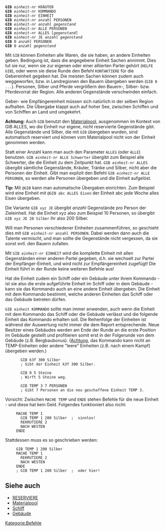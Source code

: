 <tt>'''GIB''' ''einheit-nr'' KRÄUTER<br />
'''GIB''' ''einheit-nr'' KOMMANDO<br />
'''GIB''' ''einheit-nr'' EINHEIT<br />
'''GIB''' ''einheit-nr anzahl'' PERSONEN<br />
'''GIB''' ''einheit-nr anzahl gegenstand''<br />
'''GIB''' ''einheit-nr'' ALLE PERSONEN<br />
'''GIB''' ''einheit-nr'' ALLES [''gegenstand'']<br />
'''GIB''' ''einheit-nr'' JE ''anzahl'' ''gegenstand''<br />
'''GIB''' 0 ''anzahl'' PERSONEN<br />
'''GIB''' 0 ''anzahl gegenstand''</tt>

Mit <tt>GIB</tt> können Einheiten alle Waren, die sie haben, an andere Einheiten geben. Bedingung ist, dass die angegebene Einheit Sachen annimmt. Dies tut sie nur, wenn sie zur eigenen oder einer alliierten Partei gehört (<tt>HELFE GIB</tt>), oder wenn sie diese Runde den Befehl <tt>KONTAKTIERE</tt> für die Gebereinheit gegeben hat. Die meisten Sachen können zudem auch weggeworfen, bzw. in Landregionen den Bauern übergeben werden (<tt>GIB 0 ...</tt>). Personen, Silber und Pferde vergrößern den Bauern-, Silber- bzw. Pferdevorrat der Region. Alle anderen Gegenstände verschwinden einfach.

Geber- wie Empfängereinheit müssen sich natürlich in der selben Region aufhalten. Die Übergabe klappt auch auf hoher See, zwischen Schiffen und von Schiffen an Land und umgekehrt.

'''Achtung:''' Auch <tt>GIB</tt> benutzt den [[Materialpool]], ausgenommen im Kontext von GIB ALLES, wo die Einheit nur eigene, nicht reservierte Gegenstände gibt. Alle Gegenstände und Silber, die mit <tt>GIB</tt> übergeben wurden, sind automatisch reserviert und können vom Materialpool nicht von der Einheit genommen werden.

Statt einer Anzahl kann man auch den Parameter <tt>ALLES</tt> (oder <tt>ALLE</tt>) benutzen. <tt>GIB ''einheit-nr'' ALLE Schwerter</tt> übergibt zum Beispiel alle Schwerter, die die Einheit zu dem Zeitpunkt hat. <tt>GIB ''einheit-nr'' ALLES</tt> übergibt sämtliche Gegenstände, Kräuter, Tränke und Silber, nicht aber die Personen der Einheit. Gibt man explizit den Befehl <tt>GIB ''einheit-nr'' ALLE PERSONEN</tt>, so werden alle Personen übergeben und die Einheit aufgelöst.

'''Tip:''' Mit <tt>@GIB</tt> kann man automatische Übergaben einrichten. Zum Beispiel wird eine Einheit mit <tt>@GIB abc ALLES Eisen</tt> der Einheit abc jede Woche alles Eisen übergeben.

Die Variante <tt>GIB xyz JE</tt> übergibt ''anzahl'' Gegenstände pro Person der Zieleinheit. Hat die Einheit xyz also zum Beispiel 10 Personen, so übergibt <tt>GIB xyz JE 20 Silber</tt> ihr also 200 Silber.

Will man Personen verschiedener Einheiten zusammenführen, so geschieht dies mit <tt>GIB ''einheit-nr'' anzahl PERSONEN</tt>. Dabei werden dann auch die Talente vermischt, und man sollte die Gegenstände nicht vergessen, da sie sonst evtl. den Bauern zufallen.

Mit <tt>GIB ''einheit-nr'' EINHEIT</tt> wird die komplette Einheit mit allen Gegenständen einer anderen Partei gegeben, d.h. sie wechselt zur Partei der Empfänger-Einheit, und wird nicht zur Empfängereinheit zugefügt! Die Einheit führt in der Runde keine weiteren Befehle aus!
{{E3A|In E3 können maximal 5 Personen pro Runde von einer Partei aufgenommen werden}}


Hat die Einheit zudem ein Schiff oder ein Gebäude unter ihrem Kommando - ist sie also die erste aufgeführte Einheit im Schiff oder in dem Gebäude - kann sie das Kommando auch an eine andere Einheit übergeben. Die Einheit mit dem Kommando bestimmt, welche anderen Einheiten das Schiff oder das Gebäude betreten dürfen.

<tt>GIB einheit KOMMANDO</tt> sollte man immer anwenden, auch wenn die Einheit mit dem Kommando das Schiff oder die Gebäude verlässt und die folgende Einheit das Kommando erhalten soll. Die Reihenfolge der Einheiten ist während der Auswertung nicht immer die dem Report entsprechende. Neue Besitzer eines Gebäudes werden am Ende der Runde an die erste Position im Gebäude gestellt und profitieren somit erst in der Folgerunde von dem Gebäude (z.B. Bergbaubonus). ([http://bugs.eressea.de/view.php?id=1825 Achtung], das Kommando kann nicht an TEMP-Einheiten oder andere "leere" Einheiten (z.B. nach einem Kampf) übergeben werden.)

        GIB k3f 300 Silber
        ; Gibt der Einheit k3f 300 Silber.
  
        GIB 0 5 Steine
        ; Wirft 5 Steine weg.
  
        GIB TEMP 3 7 PERSONEN
        ; Gibt 7 Personen an die neu geschaffene Einheit TEMP 3.

Vorsicht: Zwischen <tt>MACHE TEMP</tt> und <tt>ENDE</tt> stehen Befehle für die neue Einheit - und diese hat kein Geld. Folgendes funktioniert also nicht:

      MACHE TEMP 1
        GIB TEMP 1 200 Silber  ;  sinnlos!
        REKRUTIERE 2
        NACH WESTEN
      ENDE

Stattdessen muss es so geschrieben werden:

      GIB TEMP 1 200 Silber
      MACHE TEMP 1
        REKRUTIERE 2
        NACH WESTEN
      ENDE
      ; GIB TEMP 1 200 Silber  ;  oder hier!

== Siehe auch ==

* [[RESERVIERE]]
* [[Materialpool]]
* [[Schiff]]
* [[Gebäude]]


[[Kategorie:Befehle]]